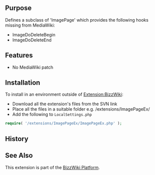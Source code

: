 {{Extension
|name        = ImagePageEx
|status      = beta
|type        = hook
|author      = [[user:jldupont|Jean-Lou Dupont]]
|image       =
|version     = See SVN ($Id$)
|update      =
|mediawiki   = tested on 1.10 but probably works with earlier versions
|download    = [http://bizzwiki.googlecode.com/svn/trunk/BizzWiki/extensions/ImagePageEx/ SVN]
|readme      =
|changelog   =
|description = 
|parameters  =
|rights      =
|example     =
|hook1       = ArticleFromTitle
}}
<!--@@
{{#autoredirect: Extension|{{#noext:{{SUBPAGENAME}} }} }}
== File Status ==
This section is only valid when viewing the page in a BizzWiki environment.
<code>(($#extractmtime|@@mtime@@$))  (($#extractfile|@@file@@$))</code>

Status: (($#comparemtime|<b>File system copy is newer - [{{fullurl:{{NAMESPACE}}:{{PAGENAME}}|action=reload}} Reload] </b>|Up to date$))
@@-->
== Purpose==
Defines a subclass of 'ImagePage' which provides the following hooks missing from MediaWiki:
* ImageDoDeleteBegin
* ImageDoDeleteEnd

== Features ==
* No MediaWiki patch

== Installation ==
To install in an environment outside of [[Extension:BizzWiki]]:
* Download all the extension's files from the SVN link
* Place all the files in a suitable folder e.g. /extensions/ImagePageEx/
* Add the following to <code>LocalSettings.php</code>
<source lang=php>
require( '/extensions/ImagePageEx/ImagePageEx.php' );
</source>

== History ==

== See Also ==
This extension is part of the [[Extension:BizzWiki|BizzWiki Platform]].
